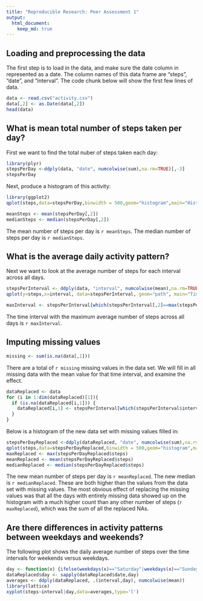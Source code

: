 ```yaml
---
title: "Reproducible Research: Peer Assessment 1"
output: 
  html_document:
    keep_md: true
---
```


## Loading and preprocessing the data

The first step is to load in the data, and make sure the date column in represented as a date. The column names of this data frame are "steps", "date", and "interval". The code chunk below will show the first few lines of data.
```r
data <- read.csv("activity.csv")
data[,2] <- as.Date(data[,2])
head(data)
```

## What is mean total number of steps taken per day?

First we want to find the total nuber of steps taken each day: 
```r
library(plyr)
stepsPerDay <-ddply(data, "date", numcolwise(sum),na.rm=TRUE)[,-3]
stepsPerDay
```

Next, produce a histogram of this activity:
```r
library(ggplot2)
qplot(steps,data=stepsPerDay,binwidth = 500,geom="histogram",main="Histogram of daily steps")
```
```r
meanSteps <- mean(stepsPerDay[,2])
medianSteps <- median(stepsPerDay[,2])
```
The mean number of steps per day is `r meanSteps`. The median number of steps per day is `r medianSteps`.

## What is the average daily activity pattern?

Next we want to look at the average number of steps for each interval across all days.
``` r
stepsPerInterval <- ddply(data, "interval", numcolwise(mean),na.rm=TRUE)
qplot(y=steps,x=interval, data=stepsPerInterval, geom="path", main="Time series of daily average number of steps at different time intervals")
```

```r
maxInterval <- stepsPerInterval[which(stepsPerInterval[,2]==max(stepsPerInterval[,2])),1]
```

The time interval with the maximum average number of steps across all days is `r maxInterval`.

## Imputing missing values

```r
missing <- sum(is.na(data[,1]))
```
There are a total of `r missing` missing values in the data set. We will fill in all missing data with the mean value for that time interval, and examine the effect.
```r
dataReplaced <- data
for (i in 1:dim(dataReplaced)[1]){
  if (is.na(dataReplaced[i,1])) {
    dataReplaced[i,1] <- stepsPerInterval[which(stepsPerInterval$interval==dataReplaced[i,3]),1]
  }
}
```
Below is a histogram of the new data set with missing values filled in:
```r
stepsPerDayReplaced <-ddply(dataReplaced, "date", numcolwise(sum),na.rm=TRUE)[,-3]
qplot(steps,data=stepsPerDayReplaced,binwidth = 500,geom="histogram",main="Histogram of daily steps with missing data replaced")
maxReplaced <- max(stepsPerDayReplaced$steps)
meanReplaced <- mean(stepsPerDayReplaced$steps)
medianReplaced <- median(stepsPerDayReplaced$steps)
```
The new mean number of steps per day is `r meanReplaced`. The new median is `r medianReplaced`. These are both higher than the values from the data set with missing values. The most obvious effect of replacing the missing values was that all the days with entirely missing data showed up on the histogram with a much higher count than any other number of steps (`r maxReplaced`), which was the sum of all the replaced NAs.

## Are there differences in activity patterns between weekdays and weekends?
The following plot shows the daily average number of steps over the time intervals for weekends versus weekdays.
```r
day <- function(x) {ifelse(weekdays(x)=="Saturday"|weekdays(x)=="Sunday","weekend","weekday")}
dataReplaced$day <- sapply(dataReplaced$date,day)
averages <- ddply(dataReplaced, .(interval,day), numcolwise(mean))
library(lattice)
xyplot(steps~interval|day,data=averages,type='l')
```